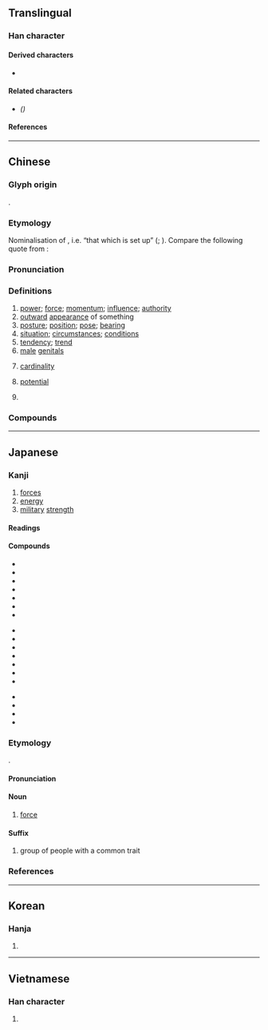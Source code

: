 {{also|势}}
{{character info}}
==Translingual==

===Han character===
{{Han char|rn=19|rad=力|as=11|sn=13|four=45427|canj=GIKS|ids=⿱埶力}}

====Derived characters====
* {{l|mul|[[𫸾]], [[𫉥]]}}

====Related characters====
* {{l|mul|[[势]]}} ''({{w|Simplified Chinese}})''

====References====
{{Han ref|kx=0149.040|dkj=02422|dj=0336.110|hdz=10377.030|uh=52E2}}

----

==Chinese==
{{zh-forms|s=势|alt=埶,㔟,𫝑}}

===Glyph origin===
{{Han etym}}
{{Han compound|埶|力|c1=p|c2=s|t2=power|ls=psc}}.

===Etymology===
Nominalisation of {{och-l|設|tr=*ŋ̊et|to set up}}, i.e. “that which is set up” ({{zh-ref|Schuessler, 2007}}; {{zh-ref|Baxter and Sagart, 2014}}). Compare the following quote from ''{{w|Han Feizi}}'':

: {{zh-x|吾 所 為{wéi} 言 '''勢''' 者，言 人 之 所 '''設''' 也。|The '''setup''' (''*ŋ̊et-s'') of which I am speaking refers to what is '''set up''' (''*ŋ̊et'') by men.|ref=Hanfeizi|collapsed=y}}

===Pronunciation===
{{zh-pron
|m=shì
|c=sai3
|c-t=sai1
|h=pfs=sṳ;gd=si4
|md=sié
|mn=qz,tw,xm:sè/sì
|mn_note=sè - literary; sì - vernacular
|mn-t=si3
|w=2sr
|mc=y
|oc=y
|cat=n
}}

===Definitions===
{{zh-hanzi}}

# [[power]]; [[force]]; [[momentum]]; [[influence]]; [[authority]]
# [[outward]] [[appearance]] of something
# [[posture]]; [[position]]; [[pose]]; [[bearing]]
# [[situation]]; [[circumstances]]; [[conditions]]
# [[tendency]]; [[trend]]
# [[male]] [[genital]]s
#: {{zh-x|去勢|to castrate}}
# {{lb|zh|set theory|of a set}} [[cardinality]]
# {{lb|zh|physics|mathematics}} [[potential]]
# {{lb|zh|Min Dong|Min Nan}} {{n-g|Suffix for locality noun.}}

===Compounds===
{{zh-der|乘勢|勢族|倚勢|凌厲攻勢|勢成水火|勢家|勢所必然|字勢|位尊勢重|仗勢|勢豪|大勢已去|動勢|九勢|勢要|勢況|人多勢眾|力屈勢窮|其勢洶洶|勢能|地勢|兩勢|助勢|因勢利導|名勢|作勢|優勢種|審時度勢|勢利|勢焰|來勢|勢利眼|倚財仗勢|情勢|事勢|審時定勢|惡勢力|態勢|國勢|勢必|勢窮力孤|勢合形離|借勢|情見勢屈|人孤勢單|冒冒勢勢|勢利鬼|勢如奔馬|守勢|勢傾朝野|慕勢|力均勢敵|情見勢竭|審曲面勢|恃勢凌人|怕勢勢|勢如劈竹|倚勢挾權|愛勢貪財|強勢|依官仗勢|力蹙勢窮|勢如破竹|得勢|大張聲勢|勢均力敵|形格勢禁|強勢貨幣|兵勢|勢不可當|勢同水火|慌張勢煞|勢劍|常山蛇勢|勢派|力分勢弱|弱勢|低姿勢|來勢洶洶|兩勢下|局勢|勢不兩立|大勢已定|勢不得已|傷勢|勢若摧枯|倚官仗勢|做腔作勢|定勢|割勢|失勢|山勢|仗勢欺人|就勢|勢交|不是頭勢|媒體造勢|威勢|勢利之交|勢不並立|彈性勢能|力敵勢均|失張冒勢|天下大勢|勢在必行|大勢|仗勢凌人|均勢|優勢|大勢所趨|倚官託勢|劣勢|形勢|勢力並行|姿勢|勢任|勢窮力竭|吐勢|勢窮力極|去勢|勢頭|勢煞|勢成騎虎|勢如騎虎|勢如摧山|勢單力薄|勢沙|勢力|做張做勢|勢不兩存|勢如山倒|時勢所迫|氣勢如虹|氣勢磅礴|扭轉頹勢|挾貴倚勢|比勢|攻勢作戰|村村勢勢|把勢|權豪勢要|掎角之勢|手勢|挾勢弄權|神龍失勢|拿腔作勢|時勢|有錢有勢|比手勢|打手勢|歹勢|破竹之勢|斗杓轉勢|犄角之勢|眾寡勢殊|眉勢|無勢可乘|氣勢熏灼|架勢|狗仗官勢|病已成勢|病勢|火勢|權勢|現勢|村沙樣勢|擺開陣勢|捉班做勢|時異勢殊|打把勢|拿板弄勢|狗仗人勢|潛勢|漲勢|氣勢|拿班作勢|攝威擅勢|挾勢|水勢|氣勢雄偉|氣勢洶洶|挾權倚勢|有財有勢|樣勢|歡勢|擺姿勢|攻勢|趕勢利|逞勢|趁風勢|貪財慕勢|虛張聲勢|趨財慕勢|順勢|逆勢|計窮勢蹙|虎勢|騁兇騁勢|財多勢重|造勢|趁勢落篷|筆勢|走勢圖|虔婆勢|趁勢|鼎足之勢|雜種優勢|趨炎附勢|頹勢|體勢|騎虎之勢|飛馳之勢|風風勢勢|逐勢|銷勢|頭勢|音勢|雨勢|裝腔作勢|老把勢|聲勢|隨時度勢|陣勢|長期趨勢|趨時捧勢|都把勢|笑臉攻勢|輕狂百勢|蓄勢待發|趨勢|風勢|走勢|趨炎奉勢|趨權附勢|語勢|貴勢炎炎|財勢|聲勢浩大|聲勢赫赫|軍勢|慣勢:koan-se|東勢|好勢:hó-sè|復勢|南勢|八勢|凡勢:hoān-sè;Min Nan|範勢:pān-sè;Min Nan|涼勢:liâng-sè;Min Nan|跛手太監——無拳無勢}}

----

==Japanese==

===Kanji===
{{ja-kanji|grade=5|rs=力11}}

# [[forces]]
# [[energy]]
# [[military]] [[strength]]

====Readings====
{{ja-readings
|goon=せ
|kanon=せい
|kanyoon=ぜい
|kun=いきお-い<いきほ-ひ, はず-み<はづ-み
|nanori=きおい, ちから, ひろむ
}}

====Compounds====
{{top3}}
* {{ja-r|趨%勢|すう%せい}}
* {{ja-r|衰%勢|すい%せい}}
* {{ja-r|姿%勢|し%せい}}
* {{ja-r|形%勢|けい%せい}}
* {{ja-r|村%勢|そん%せい}}
* {{ja-r|町%勢|ちょう%せい}}
* {{ja-r|区%勢|く%せい}}
{{mid3}}
* {{ja-r|市%勢|し%せい}}
* {{ja-r|水%勢|すい%せい}}
* {{ja-r|手%勢|て%ぜい}}
* {{ja-r|中%勢|ちゅう%せい}}
* {{ja-r|病%勢|びょう%せい}}
* {{ja-r|落%勢|らく%せい}}
* {{ja-r|騰%勢|とう%せい}}
{{mid3}}
* {{ja-r|勢%力%伯%仲|せい%りょく%はく%ちゅう}}
* {{ja-r|党%勢|とう%せい}}
* {{ja-r|破%竹の勢い|は%ちく の いきおい}}
* {{ja-r|海%外%勢|かい%がい%ぜい}}
{{bottom}}

===Etymology===
{{ja-kanjitab|せい|yomi=o}}
{{der+|ja|ltc|-}} {{ltc-l|勢}}.

====Pronunciation====
{{ja-pron|せい|acc=1|acc_ref=DJR}}

====Noun====
{{ja-noun|せい|hhira=せい}}

# [[force]]

====Suffix====
{{ja-pos|suffix|せい|hhira=せい}}

# group of people with a common trait
#: {{ja-usex|海外勢|かいがい-せい|overseas fanbase}}
#: {{ja-usex|CD勢|シーディー-せい|the type of person who prefers to purchase CDs}}

===References===
<references/>

----

==Korean==

===Hanja===
{{ko-hanja|형세|세}}

# {{hanja form of|세|[[force]]}}

----

==Vietnamese==

===Han character===
{{vi-readings|reading=[[thế]], [[thể]]|rs=力11}}

# {{rfdef|vi|sort=力11}}